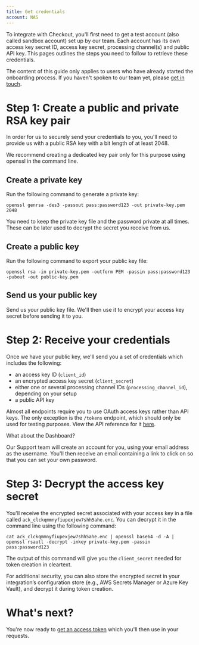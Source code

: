 ```yaml
---
title: Get credentials
account: NAS
---
```

To integrate with Checkout, you'll first need to get a test account (also called sandbox account) set up by our team. Each account has its own access key secret ID, access key secret, processing channel(s) and public API key. This pages outlines the steps you need to follow to retrieve these credentials.

The content of this guide only applies to users who have already started the onboarding process. If you haven't spoken to our team yet, please [get in touch](mailto:support@checkout.com).

**Step 1:** Create a public and private RSA key pair 
=====================================================

In order for us to securely send your credentials to you, you'll need to provide us with a public RSA key with a bit length of at least 2048. 

We recommend creating a dedicated key pair only for this purpose using openssl in the command line.

Create a private key
--------------------

Run the following command to generate a private key:

    openssl genrsa -des3 -passout pass:password123 -out private-key.pem 2048

  

You need to keep the private key file and the password private at all times. These can be later used to decrypt the secret you receive from us.

Create a public key
-------------------

Run the following command to export your public key file:

    openssl rsa -in private-key.pem -outform PEM -passin pass:password123 -pubout -out public-key.pem

Send us your public key
-----------------------

Send us your public key file. We'll then use it to encrypt your access key secret before sending it to you.

**Step 2:** Receive your credentials
====================================

Once we have your public key, we'll send you a set of credentials which includes the following:

*   an access key ID (`client_id`)
*   an encrypted access key secret (`client_secret`)
*   either one or several processing channel IDs (`processing_channel_id`), depending on your setup
*   a public API key

Almost all endpoints require you to use OAuth access keys rather than API keys. The only exception is the `/tokens` endpoint, which should only be used for testing purposes. View the API reference for it [here](https://api-reference.checkout.com/preview/crusoe/#tag/Tokens).

What about the Dashboard?

Our Support team will create an account for you, using your email address as the username. You'll then receive an email containing a link to click on so that you can set your own password.

**Step 3:** Decrypt the access key secret
=========================================

You'll receive the encrypted secret associated with your access key in a file called `ack_clckqmmnyfiupexjew7shh5ahe.enc`. You can decrypt it in the command line using the following command:

    cat ack_clckqmmnyfiupexjew7shh5ahe.enc | openssl base64 -d -A | openssl rsautl -decrypt -inkey private-key.pem -passin pass:password123

The output of this command will give you the `client_secret` needed for token creation in cleartext.

For additional security, you can also store the encrypted secret in your integration’s configuration store (e.g., AWS Secrets Manager or Azure Key Vault), and decrypt it during token creation.

What's next?
============

You're now ready to [get an access token](/display/x/Get+an+access+token) which you'll then use in your requests.

  
